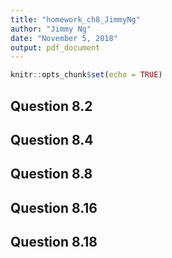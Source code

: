```yaml
---
title: "homework_ch8_JimmyNg"
author: "Jimmy Ng"
date: "November 5, 2018"
output: pdf_document
---
```


```r
knitr::opts_chunk$set(echo = TRUE)
```

## Question 8.2 


## Question 8.4


## Question 8.8


## Question 8.16


## Question 8.18

